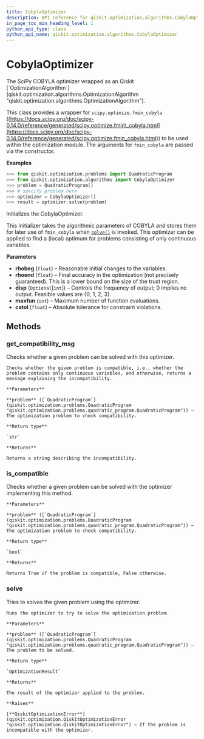 ```yaml
---
title: CobylaOptimizer
description: API reference for qiskit.optimization.algorithms.CobylaOptimizer
in_page_toc_min_heading_level: 1
python_api_type: class
python_api_name: qiskit.optimization.algorithms.CobylaOptimizer
---
```


# CobylaOptimizer

<Class id="qiskit.optimization.algorithms.CobylaOptimizer" isDedicatedPage={true} github="https://github.com/qiskit-community/qiskit-aqua/tree/stable/0.7/qiskit/optimization/algorithms/cobyla_optimizer.py" signature="CobylaOptimizer(rhobeg=1.0, rhoend=0.0001, maxfun=1000, disp=None, catol=0.0002)" modifiers="class">
  The SciPy COBYLA optimizer wrapped as an Qiskit [`OptimizationAlgorithm`](qiskit.optimization.algorithms.OptimizationAlgorithm "qiskit.optimization.algorithms.OptimizationAlgorithm").

  This class provides a wrapper for `scipy.optimize.fmin_cobyla` ([https://docs.scipy.org/doc/scipy-0.14.0/reference/generated/scipy.optimize.fmin\_cobyla.html](https://docs.scipy.org/doc/scipy-0.14.0/reference/generated/scipy.optimize.fmin_cobyla.html)) to be used within the optimization module. The arguments for `fmin_cobyla` are passed via the constructor.

  **Examples**

  ```python
  >>> from qiskit.optimization.problems import QuadraticProgram
  >>> from qiskit.optimization.algorithms import CobylaOptimizer
  >>> problem = QuadraticProgram()
  >>> # specify problem here
  >>> optimizer = CobylaOptimizer()
  >>> result = optimizer.solve(problem)
  ```

  Initializes the CobylaOptimizer.

  This initializer takes the algorithmic parameters of COBYLA and stores them for later use of `fmin_cobyla` when [`solve()`](qiskit.optimization.algorithms.CobylaOptimizer#solve "qiskit.optimization.algorithms.CobylaOptimizer.solve") is invoked. This optimizer can be applied to find a (local) optimum for problems consisting of only continuous variables.

  **Parameters**

  *   **rhobeg** (`float`) – Reasonable initial changes to the variables.
  *   **rhoend** (`float`) – Final accuracy in the optimization (not precisely guaranteed). This is a lower bound on the size of the trust region.
  *   **disp** (`Optional`\[`int`]) – Controls the frequency of output; 0 implies no output. Feasible values are \{0, 1, 2, 3}.
  *   **maxfun** (`int`) – Maximum number of function evaluations.
  *   **catol** (`float`) – Absolute tolerance for constraint violations.

  ## Methods

  ### get\_compatibility\_msg

  <Function id="qiskit.optimization.algorithms.CobylaOptimizer.get_compatibility_msg" signature="CobylaOptimizer.get_compatibility_msg(problem)">
    Checks whether a given problem can be solved with this optimizer.

    Checks whether the given problem is compatible, i.e., whether the problem contains only continuous variables, and otherwise, returns a message explaining the incompatibility.

    **Parameters**

    **problem** ([`QuadraticProgram`](qiskit.optimization.problems.QuadraticProgram "qiskit.optimization.problems.quadratic_program.QuadraticProgram")) – The optimization problem to check compatibility.

    **Return type**

    `str`

    **Returns**

    Returns a string describing the incompatibility.
  </Function>

  ### is\_compatible

  <Function id="qiskit.optimization.algorithms.CobylaOptimizer.is_compatible" signature="CobylaOptimizer.is_compatible(problem)">
    Checks whether a given problem can be solved with the optimizer implementing this method.

    **Parameters**

    **problem** ([`QuadraticProgram`](qiskit.optimization.problems.QuadraticProgram "qiskit.optimization.problems.quadratic_program.QuadraticProgram")) – The optimization problem to check compatibility.

    **Return type**

    `bool`

    **Returns**

    Returns True if the problem is compatible, False otherwise.
  </Function>

  ### solve

  <Function id="qiskit.optimization.algorithms.CobylaOptimizer.solve" signature="CobylaOptimizer.solve(problem)">
    Tries to solves the given problem using the optimizer.

    Runs the optimizer to try to solve the optimization problem.

    **Parameters**

    **problem** ([`QuadraticProgram`](qiskit.optimization.problems.QuadraticProgram "qiskit.optimization.problems.quadratic_program.QuadraticProgram")) – The problem to be solved.

    **Return type**

    `OptimizationResult`

    **Returns**

    The result of the optimizer applied to the problem.

    **Raises**

    [**QiskitOptimizationError**](qiskit.optimization.QiskitOptimizationError "qiskit.optimization.QiskitOptimizationError") – If the problem is incompatible with the optimizer.
  </Function>
</Class>

